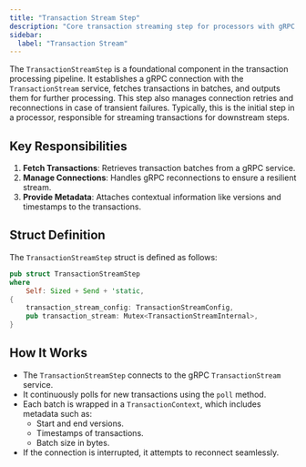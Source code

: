 ```yaml
---
title: "Transaction Stream Step"
description: "Core transaction streaming step for processors with gRPC connections, batch fetching, and resilient connection management"
sidebar:
  label: "Transaction Stream"
---
```


The `TransactionStreamStep` is a foundational component in the transaction processing pipeline. It establishes a gRPC connection with the `TransactionStream` service, fetches transactions in batches, and outputs them for further processing. This step also manages connection retries and reconnections in case of transient failures. Typically, this is the initial step in a processor, responsible for streaming transactions for downstream steps.

## Key Responsibilities

1. **Fetch Transactions**: Retrieves transaction batches from a gRPC service.
2. **Manage Connections**: Handles gRPC reconnections to ensure a resilient stream.
3. **Provide Metadata**: Attaches contextual information like versions and timestamps to the transactions.

## Struct Definition

The `TransactionStreamStep` struct is defined as follows:

```rust
pub struct TransactionStreamStep
where
    Self: Sized + Send + 'static,
{
    transaction_stream_config: TransactionStreamConfig,
    pub transaction_stream: Mutex<TransactionStreamInternal>,
}
```

## How It Works

- The `TransactionStreamStep` connects to the gRPC `TransactionStream` service.
- It continuously polls for new transactions using the `poll` method.
- Each batch is wrapped in a `TransactionContext`, which includes metadata such as:
  - Start and end versions.
  - Timestamps of transactions.
  - Batch size in bytes.
- If the connection is interrupted, it attempts to reconnect seamlessly.
